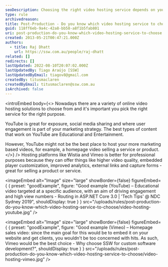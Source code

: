 ```yaml
---
seoDescription: Choosing the right video hosting service depends on your marketing strategy and goals, with YouTube suitable for exposure and user engagement, while Wistia and Vimeo are better suited for professional purposes.
type: rule
archivedreason:
title: Post-Production - Do you know which video hosting service to choose?
guid: 118ff6eb-9a4c-42a8-bb58-a8f1b5fab801
uri: post-production-do-you-know-which-video-hosting-service-to-choose
created: 2013-05-21T00:47:21.000Z
authors:
  - title: Raj Dhatt
    url: https://ssw.com.au/people/raj-dhatt
related: []
redirects: []
lastUpdated: 2022-08-10T20:07:02.000Z
lastUpdatedBy: Tiago Araújo [SSW]
lastUpdatedByEmail: tiagov8@gmail.com
createdBy: titusmaclaren
createdByEmail: titusmaclaren@ssw.com.au
isArchived: false
---
```


<introEmbed
  body={<>
Nowadays there are a variety of online video hosting solutions to choose from and it's important you pick the right service for the right purpose.

YouTube is great for exposure, social media sharing and where user engagement is part of your marketing strategy. The best types of content that work on YouTube are Educational and Entertainment.

However, YouTube might not be the best place to host your more marketing based videos, for example, a homepage video selling a service or product.
  </>}
/>
Hosting platforms like Wistia and Vimeo is better for professional purposes because they can offer things like higher video quality, embedded player customization, improved analytics, external links and capture forms - great for selling a product or service.

<imageEmbed
  alt="Image"
  size="large"
  showBorder={false}
  figureEmbed={ {
    preset: "goodExample",
    figure: "Good example (YouTube) – Educational video targeted at a specific audience, with an aim of driving engagement and high view numbers - Routing in ASP.NET Core 3.0 | 'Tech Tips' @ NDC Sydney 2019",
    shouldDisplay: true
  } }
  src="/uploads/rules/post-production-do-you-know-which-video-hosting-service-to-choose/video-hosting-youtube.jpg"
/>

<imageEmbed
  alt="Image"
  size="large"
  showBorder={false}
  figureEmbed={ {
    preset: "goodExample",
    figure: "Good example (Vimeo) – Homepage sales video: since the main goal for this would be to embed it on your website and get clients, you wouldn't be too concerned with hits. As such, Vimeo would be the best choice - Why choose SSW for custom software development?",
    shouldDisplay: true
  } }
  src="/uploads/rules/post-production-do-you-know-which-video-hosting-service-to-choose/video-hosting-vimeo.jpg"
/>
